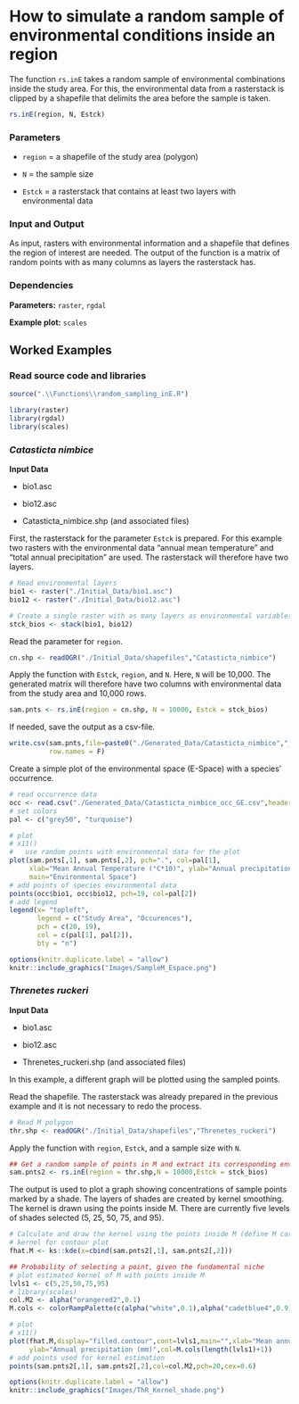 
# How to simulate a random sample of environmental conditions inside an region

The function `rs.inE` takes a random sample of environmental combinations inside the study area. For this, the environmental data from a rasterstack is clipped by a shapefile that delimits the area before the sample is taken.

```r
rs.inE(region, N, Estck)
```


### Parameters


- `region` = a shapefile of the study area (polygon)

- `N` = the sample size

- `Estck` = a rasterstack that contains at least two layers with environmental data


### Input and Output

As input, rasters with environmental information and a shapefile that defines the region of interest are needed. 
The output of the function is a matrix of random points with as many columns as layers the rasterstack has.


### Dependencies


**Parameters:** `raster`, `rgdal`

**Example plot:** `scales`


## Worked Examples

### Read source code and libraries

```r
source(".\\Functions\\random_sampling_inE.R")
```


```r
library(raster)
library(rgdal)
library(scales)
```


### *Catasticta nimbice*


**Input Data**


- bio1.asc

- bio12.asc

- Catasticta_nimbice.shp (and associated files)


First, the rasterstack for the parameter `Estck` is prepared. For this example two rasters with the environmental data "annual mean temperature" and "total annual precipitation" are used. The rasterstack will therefore have two layers.
```r
# Read environmental layers
bio1 <- raster("./Initial_Data/bio1.asc")
bio12 <- raster("./Initial_Data/bio12.asc")

# Create a single raster with as many layers as environmental variables
stck_bios <- stack(bio1, bio12)
```


Read the parameter for `region`.
```r
cn.shp <- readOGR("./Initial_Data/shapefiles","Catasticta_nimbice")
```


Apply the function with `Estck`, `region`, and `N`. Here, `N` will be 10,000. The generated matrix will therefore have two columns with environmental data from the study area and 10,000 rows.
```r
sam.pnts <- rs.inE(region = cn.shp, N = 10000, Estck = stck_bios)
```


If needed, save the output as a csv-file.
```r
write.csv(sam.pnts,file=paste0("./Generated_Data/Catasticta_nimbice","_M_E.csv"),
          row.names = F)
```


Create a simple plot of the environmental space (E-Space) with a species' occurrence.
```r
# read occurrence data
occ <- read.csv("./Generated_Data/Catasticta_nimbice_occ_GE.csv",header=T) 
# set colors
pal <- c("grey50", "turquoise")

# plot
# x11()
#   use random points with environmental data for the plot
plot(sam.pnts[,1], sam.pnts[,2], pch=".", col=pal[1], 
     xlab="Mean Annual Temperature (°C*10)", ylab="Annual precipitation (mm)", 
     main="Environmental Space") 
# add points of species environmental data
points(occ$bio1, occ$bio12, pch=19, col=pal[2])
# add legend
legend(x= "topleft",
       legend = c("Study Area", "Occurences"),
       pch = c(20, 19),
       col = c(pal[1], pal[2]),
       bty = "n")
```

```r
options(knitr.duplicate.label = "allow")
knitr::include_graphics("Images/SampleM_Espace.png")
```


### *Threnetes ruckeri*


**Input Data**


- bio1.asc

- bio12.asc

- Threnetes_ruckeri.shp (and associated files)


In this example, a different graph will be plotted using the sampled points.

Read the shapefile. The rasterstack was already prepared in the previous example and it is not necessary to redo the process.
```r
# Read M polygon
thr.shp <- readOGR("./Initial_Data/shapefiles","Threnetes_ruckeri")

```


Apply the function with `region`, `Estck`, and a sample size with `N`.
```r
## Get a random sample of points in M and extract its corresponding environmental values
sam.pnts2 <- rs.inE(region = thr.shp,N = 10000,Estck = stck_bios)

```


The output is used to plot a graph showing concentrations of sample points marked by a shade. The layers of shades are created by kernel smoothing. The kernel is drawn using the points inside M. There are currently five levels of shades selected (5, 25, 50, 75, and 95). 
<!-- what does "probability of selecting a point" here mean? --> 
```r
# Calculate and draw the kernel using the points inside M (define M carefully)
# kernel for contour plot
fhat.M <- ks::kde(x=cbind(sam.pnts2[,1], sam.pnts2[,2]))

## Probability of selecting a point, given the fundamental niche
# plot estimated kernel of M with points inside M
lvls1 <- c(5,25,50,75,95)
# library(scales)
col.M2 <- alpha("orangered2",0.1)
M.cols <- colorRampPalette(c(alpha("white",0.1),alpha("cadetblue4",0.9)))

# plot
# x11()
plot(fhat.M,display="filled.contour",cont=lvls1,main="",xlab="Mean annual temperature (°C*10)",
     ylab="Annual precipitation (mm)",col=M.cols(length(lvls1)+1))
# add points used for kernel estimation
points(sam.pnts2[,1], sam.pnts2[,2],col=col.M2,pch=20,cex=0.6)

```

```r
options(knitr.duplicate.label = "allow")
knitr::include_graphics("Images/ThR_Kernel_shade.png")
```

